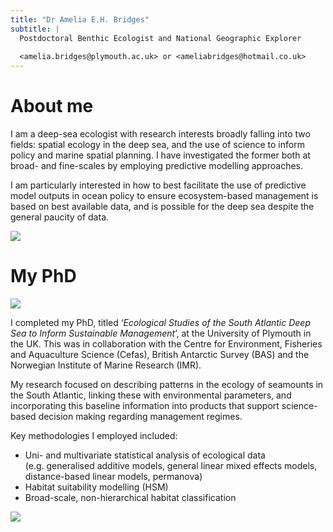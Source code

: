 ```yaml
---
title: "Dr Amelia E.H. Bridges"
subtitle: |
  Postdoctoral Benthic Ecologist and National Geographic Explorer
  
  <amelia.bridges@plymouth.ac.uk> or <ameliabridges@hotmail.co.uk>
---
```


# About me

::: {.grid}

::: {.g-col-6}
I am a deep-sea ecologist with research interests broadly falling into two fields: spatial ecology in the deep sea, and the use of science to inform policy and marine spatial planning. I have investigated the former both at broad- and fine-scales by employing predictive modelling approaches. 

I am particularly interested in how to best facilitate the use of predictive model outputs in ocean policy to ensure ecosystem-based management is based on best available data, and is possible for the deep sea despite the general paucity of data. 
:::

::: {.g-col-6}

![](Images/Amelia.jpeg)
:::

:::

# My PhD

::: {.grid}

::: {.g-col-5}
![](Images/SUCS.jpg)
:::

::: {.g-col-7}

I completed my PhD, titled '*Ecological Studies of the South Atlantic Deep Sea to Inform Sustainable Management*', at the University of Plymouth in the UK. This was in collaboration with the Centre for Environment, Fisheries and Aquaculture Science (Cefas), British Antarctic Survey (BAS) and the Norwegian Institute of Marine Research (IMR).

My research focused on describing patterns in the ecology of seamounts in the South Atlantic, linking these with environmental parameters, and incorporating this baseline information into products that support science-based decision making regarding management regimes. 

:::

:::

Key methodologies I employed included:

- Uni- and multivariate statistical analysis of ecological data (e.g. generalised additive models, general linear mixed effects models, distance-based linear models, permanova)
- Habitat suitability modelling (HSM)
- Broad-scale, non-hierarchical habitat classification

![](Images/Sea_sunset.jpeg)